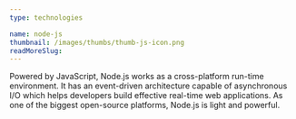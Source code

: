 ```yaml
---
type: technologies

name: node-js
thumbnail: /images/thumbs/thumb-js-icon.png
readMoreSlug:
---
```


Powered by JavaScript, Node.js works as a cross-platform run-time environment. It has an event-driven architecture capable of asynchronous I/O which helps developers build effective real-time web applications. As one of the biggest open-source platforms, Node.js is light and powerful.
